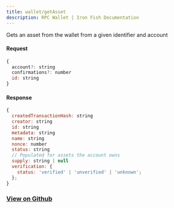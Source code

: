 ```yaml
---
title: wallet/getAsset
description: RPC Wallet | Iron Fish Documentation
---
```


Gets an asset from the wallet from a given identifier and account

#### Request

```js
{
  account?: string
  confirmations?: number
  id: string
}
```

#### Response

```js
{
  createdTransactionHash: string
  creator: string
  id: string
  metadata: string
  name: string
  nonce: number
  status: string
  // Populated for assets the account owns
  supply: string | null
  verification: {
    status: 'verified' | 'unverified' | 'unknown';
  };
}
```

### [View on Github](https://github.com/iron-fish/ironfish/blob/master/ironfish/src/rpc/routes/wallet/getAsset.ts)
